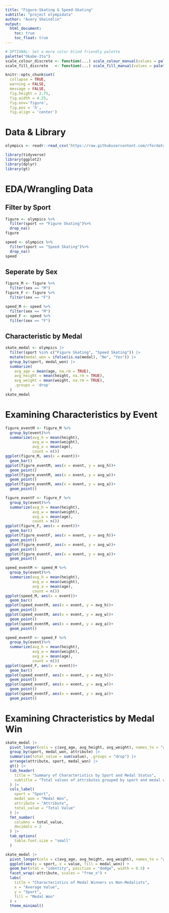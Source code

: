 ```yaml
---
title: "Figure-Skating & Speed-Skating"
subtitle: "project olympidata"
author: "Avery Sheindlin"
output: 
  html_document:
    toc: true
    toc_float: true
---
```


```r
# OPTIONAL: Set a more color blind friendly palette 
palette("Okabe-Ito")
scale_colour_discrete <- function(...) scale_colour_manual(values = palette())
scale_fill_discrete   <- function(...) scale_fill_manual(values = palette())

knitr::opts_chunk$set(
  collapse = TRUE, 
  warning = FALSE,
  message = FALSE,
  fig.height = 2.75, 
  fig.width = 4.25,
  fig.env='figure',
  fig.pos = 'h',
  fig.align = 'center')
```

# Data & Library

```r
olympics <- readr::read_csv('https://raw.githubusercontent.com/rfordatascience/tidytuesday/master/data/2024/2024-08-06/olympics.csv')

library(tidyverse)
library(ggplot2)
library(dplyr)
library(gt)
```

# EDA/Wrangling Data

## Filter by Sport

```r
figure <- olympics %>%
  filter(sport == "Figure Skating")%>%
  drop_na()
figure

speed <- olympics %>%
  filter(sport == "Speed Skating")%>%
  drop_na()
speed
```

## Seperate by Sex

```r
figure_M <- figure %>%
  filter(sex == "M")
figure_F <- figure %>%
  filter(sex == "F")

speed_M <- speed %>%
  filter(sex == "M")
speed_F <- speed %>%
  filter(sex == "F")
```

## Characteristic by Medal
```r
skate_medal <- olympics |>
  filter(sport %in% c("Figure Skating", "Speed Skating")) |>
  mutate(medal_won = ifelse(is.na(medal), "No", "Yes")) |>
  group_by(sport, medal_won) |>
  summarize(
    avg_age = mean(age, na.rm = TRUE),
    avg_height = mean(height, na.rm = TRUE),
    avg_weight = mean(weight, na.rm = TRUE),
    .groups = 'drop'
  )
skate_medal

```


# Examining Characteristics by Event

```r
figure_eventM <- figure_M %>%
  group_by(event)%>%
  summarize(avg_h = mean(height),
            avg_w = mean(weight),
            avg_a = mean(age),
            count = n())
ggplot(figure_M, aes(x = event))+
  geom_bar()
ggplot(figure_eventM, aes(x = event, y = avg_h))+
  geom_point()
ggplot(figure_eventM, aes(x = event, y = avg_w))+
  geom_point()
ggplot(figure_eventM, aes(x = event, y = avg_a))+
  geom_point()
```

```r
figure_eventF <- figure_F %>%
  group_by(event)%>%
  summarize(avg_h = mean(height),
            avg_w = mean(weight),
            avg_a = mean(age),
            count = n())
ggplot(figure_F, aes(x = event))+
  geom_bar()
ggplot(figure_eventF, aes(x = event, y = avg_h))+
  geom_point()
ggplot(figure_eventF, aes(x = event, y = avg_w))+
  geom_point()
ggplot(figure_eventF, aes(x = event, y = avg_a))+
  geom_point()
```

```r
speed_eventM <- speed_M %>%
  group_by(event)%>%
  summarize(avg_h = mean(height),
            avg_w = mean(weight),
            avg_a = mean(age),
            count = n())
ggplot(speed_M, aes(x = event))+
  geom_bar()
ggplot(speed_eventM, aes(x = event, y = avg_h))+
  geom_point()
ggplot(speed_eventM, aes(x = event, y = avg_w))+
  geom_point()
ggplot(speed_eventM, aes(x = event, y = avg_a))+
  geom_point()
```

```r
speed_eventF <- speed_F %>%
  group_by(event)%>%
  summarize(avg_h = mean(height),
            avg_w = mean(weight),
            avg_a = mean(age),
            count = n())
ggplot(speed_F, aes(x = event))+
  geom_bar()
ggplot(speed_eventF, aes(x = event, y = avg_h))+
  geom_point()
ggplot(speed_eventF, aes(x = event, y = avg_w))+
  geom_point()
ggplot(speed_eventF, aes(x = event, y = avg_a))+
  geom_point()
```

# Examining Chracteristics by Medal Win

```r
skate_medal |>
  pivot_longer(cols = c(avg_age, avg_height, avg_weight), names_to = "attribute", values_to = "value") |>
  group_by(sport, medal_won, attribute) |>
  summarise(total_value = sum(value), .groups = "drop") |>
  arrange(attribute, sport, medal_won) |>
  gt() |>
  tab_header(
    title = "Summary of Characteristics by Sport and Medal Status",
    subtitle = "Total values of attributes grouped by sport and medal won"
  ) |>
  cols_label(
    sport = "Sport",
    medal_won = "Medal Won",
    attribute = "Attribute",
    total_value = "Total Value"
  ) |>
  fmt_number(
    columns = total_value,
    decimals = 2
  ) |>
  tab_options(
    table.font.size = "small"
  )

skate_medal |>
  pivot_longer(cols = c(avg_age, avg_height, avg_weight), names_to = "attribute", values_to = "value") |>
  ggplot(aes(y = sport, x = value, fill = medal_won)) +
  geom_bar(stat = "identity", position = "dodge", width = 0.5) +
  facet_wrap(~attribute, scales = "free_x") +
  labs(
    title = "Characteristics of Medal Winners vs Non-Medalists",
    x = "Average Value",
    y = "Sport",
    fill = "Medal Won"
  ) +
  theme_minimal()


```

